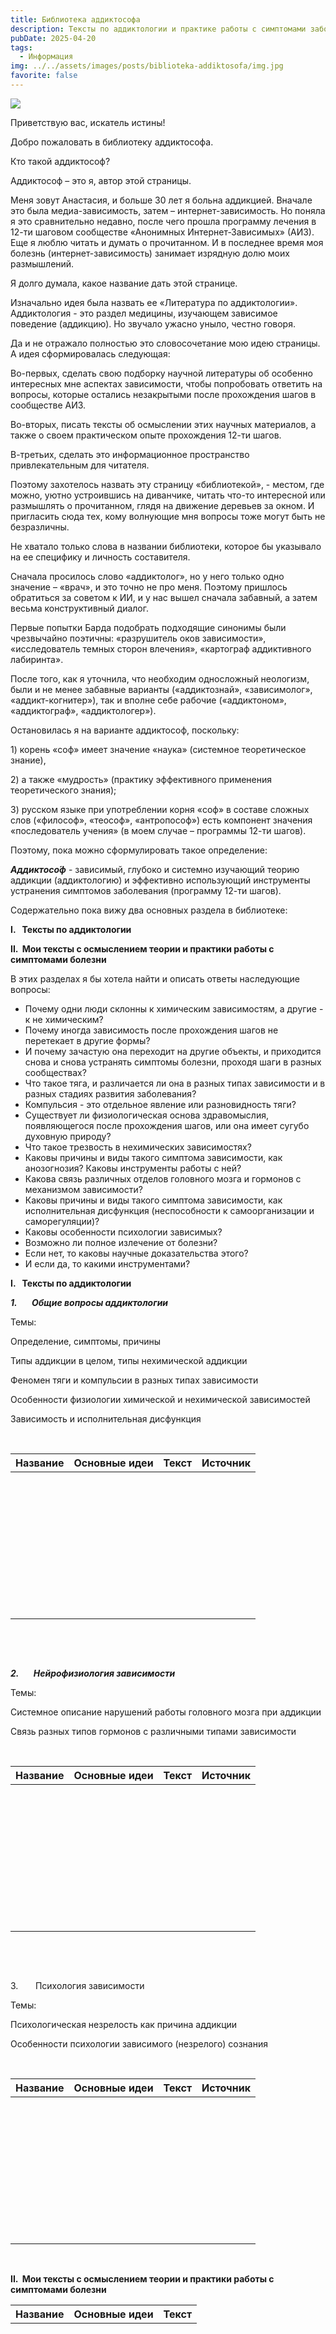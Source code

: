 ```yaml
---
title: Библиотека аддиктософа
description: Тексты по аддиктологии и практике работы с симптомами заболевания
pubDate: 2025-04-20
tags:
  - Информация
img: ../../assets/images/posts/biblioteka-addiktosofa/img.jpg
favorite: false
---
```

![](photo_2025-03-16_11-31-06%20\(2\).jpg)

Приветствую вас, искатель истины!

Добро пожаловать в библиотеку аддиктософа.

Кто такой аддиктософ?

Аддиктософ – это я, автор этой страницы.

Меня зовут Анастасия, и больше 30 лет я больна аддикцией. Вначале это была медиа-зависимость, затем – интернет-зависимость. Но поняла я это сравнительно недавно, после чего прошла программу лечения в 12-ти шаговом сообществе «Анонимных Интернет-Зависимых» (АИЗ). Еще я люблю читать и думать о прочитанном. И в последнее время моя болезнь (интернет-зависимость) занимает изрядную долю моих размышлений.

Я долго думала, какое название дать этой странице.

Изначально идея была назвать ее «Литература по аддиктологии». Аддиктология - это раздел медицины, изучающем зависимое поведение (аддикцию). Но звучало ужасно уныло, честно говоря.

Да и не отражало полностью это словосочетание мою идею страницы. А идея сформировалась следующая:

Во-первых, сделать свою подборку научной литературы об особенно интересных мне аспектах зависимости, чтобы попробовать ответить на вопросы, которые остались незакрытыми после прохождения шагов в сообществе АИЗ.

Во-вторых, писать тексты об осмыслении этих научных материалов, а также о своем практическом опыте прохождения 12-ти шагов.

В-третьих, сделать это информационное пространство привлекательным для читателя.

Поэтому захотелось назвать эту страницу «библиотекой», - местом, где можно, уютно устроившись на диванчике, читать что-то интересной или размышлять о прочитанном, глядя на движение деревьев за окном. И пригласить сюда тех, кому волнующие мня вопросы тоже могут быть не безразличны.

Не хватало только слова в названии библиотеки, которое бы указывало на ее специфику и личность составителя.

Сначала просилось слово «аддиктолог», но у него только одно значение – «врач», и это точно не про меня. Поэтому пришлось обратиться за советом к ИИ, и у нас вышел сначала забавный, а затем весьма конструктивный диалог.

Первые попытки Барда подобрать подходящие синонимы были чрезвычайно поэтичны: «разрушитель оков зависимости», «исследователь темных сторон влечения», «картограф аддиктивного лабиринта».

После того, как я уточнила, что необходим односложный неологизм, были и не менее забавные варианты («аддиктознай», «зависимолог», «аддикт-когнитер»), так и вполне себе рабочие («аддиктоном», «аддиктограф», «аддиктологер»).

Остановилась я на варианте аддиктософ, поскольку:

1\) корень «соф» имеет значение «наука» (системное теоретическое знание),

2\) а также «мудрость» (практику эффективного применения теоретического знания);

3\) русском языке при употреблении корня «соф» в составе сложных слов («философ», «теософ», «антропософ») есть компонент значения «последователь учения» (в моем случае – программы 12-ти шагов).

Поэтому, пока можно сформулировать такое определение:

***Аддиктосо́ф*** - зависимый, глубоко и системно изучающий теорию аддикции (аддиктологию) и эффективно использующий инструменты устранения симптомов заболевания (программу 12-ти шагов).

Содержательно пока вижу два основных раздела в библиотеке:

**I.   Тексты по аддиктологии**

**II.  Мои тексты с осмыслением теории и практики работы с симптомами болезни**

В этих разделах я бы хотела найти и описать ответы наследующие вопросы:

* Почему одни люди склонны к химическим зависимостям, а другие - к не химическим?
* Почему иногда зависимость после прохождения шагов не перетекает в другие формы?
* И почему зачастую она переходит на другие объекты, и приходится снова и снова устранять симптомы болезни, проходя шаги в разных сообществах?
* Что такое тяга, и различается ли она в разных типах зависимости и в разных стадиях развития заболевания?
* Компульсия - это отдельное явление или разновидность тяги?
* Существует ли физиологическая основа здравомыслия, появляющегося после прохождения шагов, или она имеет сугубо духовную природу?
* Что такое трезвость в нехимических зависимостях?
* Каковы причины и виды такого симптома зависимости, как анозогнозия? Каковы инструменты работы с ней?
* Какова связь различных отделов головного мозга и гормонов с механизмом зависимости?
* Каковы причины и виды такого симптома зависимости, как исполнительная дисфункция (неспособности к самоорганизации и саморегуляции)?
* Каковы особенности психологии зависимых?
* Возможно ли полное излечение от болезни?
* Если нет, то каковы научные доказательства этого?
* И если да, то какими инструментами?

**I.   Тексты по аддиктологии**

***1.       Общие вопросы аддиктологии***

Темы:

Определение, симптомы, причины

Типы аддикции в целом, типы нехимической аддикции

Феномен тяги и компульсии в разных типах зависимости

Особенности физиологии химической и нехимической зависимостей

Зависимость и исполнительная дисфункция

 

| Название | Основные идеи | Текст | Источник |
| -------- | ------------- | ----- | -------- |
|          |               |       |          |
|          |               |       |          |
|          |               |       |          |
|          |               |       |          |
|          |               |       |          |
|          |               |       |          |
|          |               |       |          |
|          |               |       |          |
|          |               |       |          |

 

 

***2.       Нейрофизиология зависимости***

Темы:

Системное описание нарушений работы головного мозга при аддикции

Связь разных типов гормонов с различными типами зависимости

 

| Название | Основные идеи | Текст | Источник |
| -------- | ------------- | ----- | -------- |
|          |               |       |          |
|          |               |       |          |
|          |               |       |          |
|          |               |       |          |
|          |               |       |          |
|          |               |       |          |
|          |               |       |          |
|          |               |       |          |
|          |               |       |          |

 

 

3.       Психология зависимости

Темы:

Психологическая незрелость как причина аддикции

Особенности психологии зависимого (незрелого) сознания

 

| Название | Основные идеи | Текст | Источник |
| -------- | ------------- | ----- | -------- |
|          |               |       |          |
|          |               |       |          |
|          |               |       |          |
|          |               |       |          |
|          |               |       |          |
|          |               |       |          |
|          |               |       |          |
|          |               |       |          |
|          |               |       |          |

 

**II.  Мои тексты с осмыслением теории и практики работы с симптомами болезни**

| Название | Основные идеи | Текст |
| -------- | ------------- | ----- |
|          |               |       |
|          |               |       |
|          |               |       |
|          |               |       |
|          |               |       |
|          |               |       |
|          |               |       |
|          |               |       |
|          |               |       |

 
